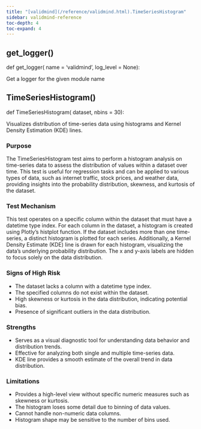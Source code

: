 ```yaml
---
title: "[validmind](/reference/validmind.html).TimeSeriesHistogram"
sidebar: validmind-reference
toc-depth: 4
toc-expand: 4
---
```


## get_logger<span class='muted'>()</span>

<!-- function.qmd.jinja2 - function signature -->

::: {.signature}

<span class="signature">
<span class="kw">def</span> <span class="name">get_logger</span>(
    <span class="param"><span class="n">name</span> <span class="o">=</span> <span class="kc">'validmind'</span></span>,    <span class="param"><span class="n">log_level</span> <span class="o">=</span> <span class="kc">None</span></span>):</span>
</span>

:::

Get a logger for the given module name

## TimeSeriesHistogram[()]{.muted}

<!-- function.qmd.jinja2 - function signature -->

::: {.signature}

<span class="signature">
<span class="kw">def</span> <span class="name">TimeSeriesHistogram</span>(
    <span class="param"><span class="n">dataset</span></span>,    <span class="param"><span class="n">nbins</span> <span class="o">=</span> <span class="kc">30</span></span>):</span>
</span>

:::

Visualizes distribution of time-series data using histograms and Kernel Density Estimation (KDE) lines.

### Purpose

The TimeSeriesHistogram test aims to perform a histogram analysis on time-series data to assess the distribution of values within a dataset over time. This test is useful for regression tasks and can be applied to various types of data, such as internet traffic, stock prices, and weather data, providing insights into the probability distribution, skewness, and kurtosis of the dataset.

### Test Mechanism

This test operates on a specific column within the dataset that must have a datetime type index. For each column in the dataset, a histogram is created using Plotly's histplot function. If the dataset includes more than one time-series, a distinct histogram is plotted for each series. Additionally, a Kernel Density Estimate (KDE) line is drawn for each histogram, visualizing the data's underlying probability distribution. The x and y-axis labels are hidden to focus solely on the data distribution.

### Signs of High Risk

- The dataset lacks a column with a datetime type index.
- The specified columns do not exist within the dataset.
- High skewness or kurtosis in the data distribution, indicating potential bias.
- Presence of significant outliers in the data distribution.

### Strengths

- Serves as a visual diagnostic tool for understanding data behavior and distribution trends.
- Effective for analyzing both single and multiple time-series data.
- KDE line provides a smooth estimate of the overall trend in data distribution.

### Limitations

- Provides a high-level view without specific numeric measures such as skewness or kurtosis.
- The histogram loses some detail due to binning of data values.
- Cannot handle non-numeric data columns.
- Histogram shape may be sensitive to the number of bins used.
